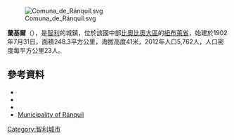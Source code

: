 [[Image:Comuna_de_Ránquil.svg|right]]

'''蘭基爾'''（{{lang-es|Ránquil}}），是[[智利|智利]]的城鎮，位於該國中部[[比奧比奧大區|比奧比奧大區]]的[[紐布萊省|紐布萊省]]，始建於1902年7月31日，面積248.3平方公里，海拔高度41米，2012年人口5,762人，人口密度每平方公里23人。

{{Coord|36|36|12|S|72|32|35|W|display=title}}

==參考資料==
*{{Cite web |url = http://www.municipalidadderanquil.cl/ |title = Asociación Chilena de Municipalidades |accessdate = 7 February 2011 |language = es }}{{dead link|date=2018年1月 |bot=InternetArchiveBot |fix-attempted=yes }}
*{{Cite web |url = http://www.municipalidadderanquil.cl/ |title = Municipality of Ránquil |accessdate = 7 February 2011 |language = es }}{{dead link|date=2018年1月 |bot=InternetArchiveBot |fix-attempted=yes }}
*{{cite web |url= http://www.ine.cl/canales/chile_estadistico/censos_poblacion_vivienda/censo_pobl_vivi.php |title= National Statistics Institute |accessdate= 28 July 2010 |language= es |archive-date= 2019-01-06 |archive-url= https://web.archive.org/web/20190106234357/http://www.ine.cl/404.html?aspxerrorpath=%2Fcanales%2Fchile_estadistico%2Fcensos_poblacion_vivienda%2Fcenso_pobl_vivi.php |dead-url= no }}
*[http://www.municipalidadderanquil.cl/ Municipality of Ránquil]{{dead link|date=2018年1月 |bot=InternetArchiveBot |fix-attempted=yes }}

{{Chile-geo-stub}}
[[Category:智利城市|Category:智利城市]]